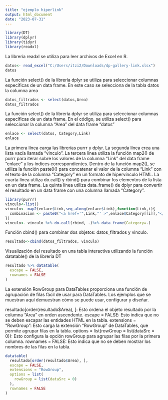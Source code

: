 ```yaml
---
title: "ejemplo hiperlink"
output: html_document
date: "2023-07-31"
---
```


```r
library(DT)
library(dplyr)
library(tidyr)
library(readxl)
```

La librería readxl se utiliza para leer archivos de Excel en R.

```r
datos<- read_excel("C:/Users/itzi2/Downloads/dp-gallery-link.xlsx")
datos
```

La función select() de la librería dplyr se utiliza para seleccionar columnas específicas de un data frame. En este caso se selecciona de la tabla datos la columna area

```r
datos_filtrados <- select(datos,Area)
datos_filtrados
```

La función select() de la librería dplyr se utiliza para seleccionar columnas específicas de un data frame. En el código, se utiliza select() para seleccionar la columna "Area" del data frame "datos"

```r
enlace <- select(datos, Category,Link)
enlace
```

La primera línea carga las librerías purrr y dplyr. La segunda línea crea una lista vacía llamada "vinculo". La tercera línea utiliza la función map2() de purrr para iterar sobre los valores de la columna "Link" del data frame "enlace" y los índices correspondientes. Dentro de la función map2(), se utiliza la función paste0() para concatenar el valor de la columna "Link" con el texto de la columna "Category" en un formato de hipervínculo HTML. La cuarta línea utiliza do.call() y rbind() para combinar los elementos de la lista en un data frame. La quinta línea utiliza data_frame() de dplyr para convertir el resultado en un data frame con una columna llamada "Category".

```r
library(purrr)
vinculo<-list()
vinculo<- map2(enlace$Link,seq_along(enlace$Link),function(Link,i){
  combinacion <- paste0("<a href='",Link,"' >",enlace$Category[[i]],"</a>")
})
vinculo<- vinculo %>% do.call(rbind, .)%>% data_frame(Category=.)
```

Función cbind() para combinar dos objetos: datos_filtrados y vinculo.

```r
resultado<-cbind(datos_filtrados, vinculo)
```

Visualización del resultado en una tabla interactiva utilizando la función datatable() de la librería DT

```r
resultado %>% datatable(
  escape = FALSE, 
  rownames = FALSE
)
```

La extensión RowGroup para DataTables proporciona una función de agrupación de filas fácil de usar para DataTables. Los ejemplos que se muestran aquí demuestran cómo se puede usar, configurar y diseñar.

resultado\[order(resultado\$Area), \]: Esto ordena el objeto resultado por la columna "Area" en orden ascendente. escape = FALSE: Esto indica que no se deben escapar las entidades HTML en la tabla. extensions = "RowGroup": Esto carga la extensión "RowGroup" de DataTables, que permite agrupar filas en la tabla. options = list(rowGroup = list(dataSrc = 0)): Esto configura la opción rowGroup para agrupar las filas por la primera columna. rownames = FALSE: Esto indica que no se deben mostrar los nombres de las filas en la tabla.

```r
datatable(
  resultado[order(resultado$Area), ],
  escape = FALSE, 
  extensions = "RowGroup", 
  options = list(
    rowGroup = list(dataSrc = 0)
  ),
  rownames = FALSE
)
```
